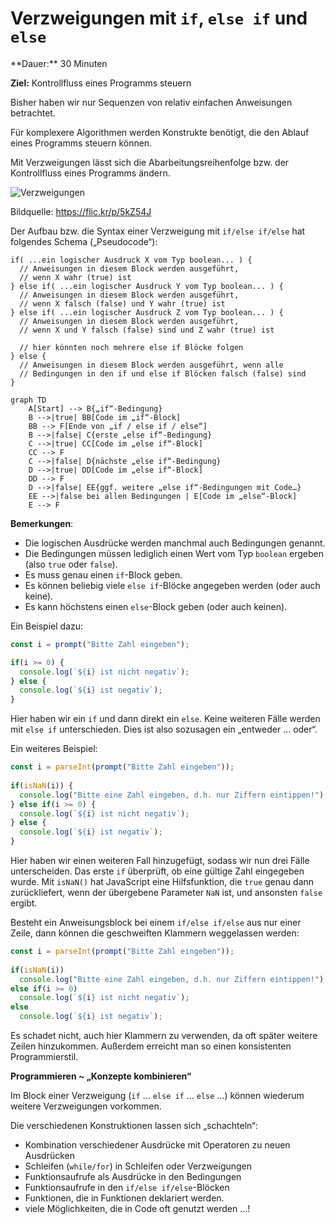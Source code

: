 
# Verzweigungen mit `if`, `else if` und `else`

<Callout>
  **Dauer:** 30 Minuten

  **Ziel:** Kontrollfluss eines Programms steuern
</Callout>

Bisher haben wir nur Sequenzen von relativ 
einfachen Anweisungen betrachtet.

Für komplexere Algorithmen werden Konstrukte 
benötigt, die den Ablauf eines Programms steuern 
können.

Mit Verzweigungen lässt sich die
Abarbeitungsreihenfolge bzw. der Kontrollfluss 
eines Programms ändern. 

![Verzweigungen](/images/prog/crossroads.jpg)

Bildquelle: https://flic.kr/p/5kZ54J

Der Aufbau bzw. die Syntax einer Verzweigung
mit `if/else if/else` hat folgendes Schema 
(„Pseudocode“):

```
if( ...ein logischer Ausdruck X vom Typ boolean... ) {
  // Anweisungen in diesem Block werden ausgeführt,
  // wenn X wahr (true) ist
} else if( ...ein logischer Ausdruck Y vom Typ boolean... ) {
  // Anweisungen in diesem Block werden ausgeführt,	
  // wenn X falsch (false) und Y wahr (true) ist
} else if( ...ein logischer Ausdruck Z vom Typ boolean... ) {
  // Anweisungen in diesem Block werden ausgeführt,
  // wenn X und Y falsch (false) sind und Z wahr (true) ist
	
  // hier könnten noch mehrere else if Blöcke folgen
} else {
  // Anweisungen in diesem Block werden ausgeführt, wenn alle
  // Bedingungen in den if und else if Blöcken falsch (false) sind
}
```

```mermaid
graph TD
    A[Start] --> B{„if“-Bedingung}
    B -->|true| BB[Code im „if“-Block]
    BB --> F[Ende von „if / else if / else“]
    B -->|false| C{erste „else if“-Bedingung}
    C -->|true| CC[Code im „else if“-Block]
    CC --> F
    C -->|false| D{nächste „else if“-Bedingung}
    D -->|true| DD[Code im „else if“-Block]
    DD --> F
    D -->|false| EE{ggf. weitere „else if“-Bedingungen mit Code…}
    EE -->|false bei allen Bedingungen | E[Code im „else“-Block]
    E --> F
```

**Bemerkungen**:

- Die logischen Ausdrücke werden manchmal auch Bedingungen genannt.
- Die Bedingungen müssen lediglich einen Wert vom Typ `boolean` ergeben (also `true` oder `false`).
- Es muss genau einen `if`-Block geben.
- Es können beliebig viele `else if`-Blöcke angegeben werden (oder auch keine).
- Es kann höchstens einen `else`-Block geben (oder auch keinen). 

Ein Beispiel dazu:

```js
const i = prompt("Bitte Zahl eingeben");

if(i >= 0) {	
  console.log(`${i} ist nicht negativ`);
} else {	
  console.log(`${i} ist negativ`);	
}
```

Hier haben wir ein `if` und dann direkt ein `else`.
Keine weiteren Fälle werden mit `else if`
unterschieden. Dies ist also sozusagen ein 
„entweder ... oder“. 

Ein weiteres Beispiel:

```js
const i = parseInt(prompt("Bitte Zahl eingeben"));
	
if(isNaN(i)) {	
  console.log("Bitte eine Zahl eingeben, d.h. nur Ziffern eintippen!");	
} else if(i >= 0) {
  console.log(`${i} ist nicht negativ`);
} else {	
  console.log(`${i} ist negativ`);
}
```

Hier haben wir einen weiteren Fall hinzugefügt, 
sodass wir nun drei Fälle unterscheiden. Das erste 
`if` überprüft, ob eine gültige Zahl eingegeben wurde.
Mit `isNaN()` hat JavaScript eine Hilfsfunktion, 
die `true` genau dann zurückliefert, wenn der 
übergebene Parameter `NaN` ist, und ansonsten `false`
ergibt. 

Besteht ein Anweisungsblock bei einem 
`if/else if/else` aus nur einer Zeile, dann 
können die geschweiften Klammern weggelassen 
werden:

```js
const i = parseInt(prompt("Bitte Zahl eingeben"));
	
if(isNaN(i))
  console.log("Bitte eine Zahl eingeben, d.h. nur Ziffern eintippen!");	
else if(i >= 0)
  console.log(`${i} ist nicht negativ`);
else 
  console.log(`${i} ist negativ`);
```

Es schadet nicht, auch hier Klammern zu verwenden, 
da oft später weitere Zeilen hinzukommen. Außerdem 
erreicht man so einen konsistenten Programmierstil.

**Programmieren ~ „Konzepte kombinieren“**

 Im Block einer Verzweigung 
 (`if` … `else if` … `else` …) können 
 wiederum weitere Verzweigungen vorkommen.

Die verschiedenen Konstruktionen lassen sich „schachteln“:

- Kombination verschiedener Ausdrücke mit Operatoren zu neuen Ausdrücken
- Schleifen (`while/for`) in Schleifen oder Verzweigungen
- Funktionsaufrufe als Ausdrücke in den Bedingungen
- Funktionsaufrufe in den `if/else if/else`-Blöcken
- Funktionen, die in Funktionen deklariert werden.
- viele Möglichkeiten, die in Code oft genutzt werden …!
